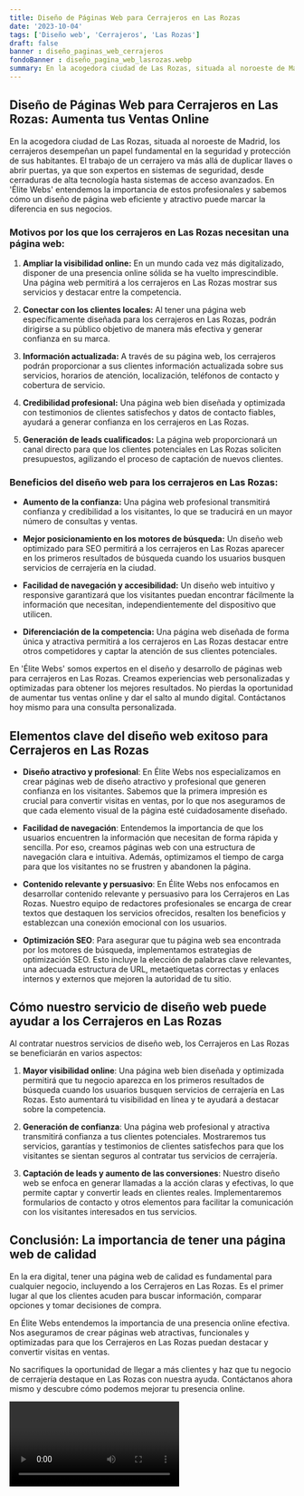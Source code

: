 ```yaml
---
title: Diseño de Páginas Web para Cerrajeros en Las Rozas
date: '2023-10-04'
tags: ['Diseño web', 'Cerrajeros', 'Las Rozas']
draft: false
banner : diseño_paginas_web_cerrajeros
fondoBanner : diseño_pagina_web_lasrozas.webp
summary: En la acogedora ciudad de Las Rozas, situada al noroeste de Madrid, los cerrajeros desempeñan un papel fundamental en la seguridad y protección de sus habitantes. El trabajo de un cerrajero va más allá de duplicar llaves o abrir puertas, ya que son expertos en sistemas de seguridad, desde cerraduras de alta tecnología hasta sistemas de acceso avanzados. En 'Élite Webs' entendemos la importancia de estos profesionales y sabemos cómo un diseño de página web eficiente y atractivo puede marcar la diferencia en sus negocios.
---
```


## Diseño de Páginas Web para Cerrajeros en Las Rozas: Aumenta tus Ventas Online

En la acogedora ciudad de Las Rozas, situada al noroeste de Madrid, los cerrajeros desempeñan un papel fundamental en la seguridad y protección de sus habitantes. El trabajo de un cerrajero va más allá de duplicar llaves o abrir puertas, ya que son expertos en sistemas de seguridad, desde cerraduras de alta tecnología hasta sistemas de acceso avanzados. En 'Élite Webs' entendemos la importancia de estos profesionales y sabemos cómo un diseño de página web eficiente y atractivo puede marcar la diferencia en sus negocios.

### Motivos por los que los cerrajeros en Las Rozas necesitan una página web:

1. **Ampliar la visibilidad online:** En un mundo cada vez más digitalizado, disponer de una presencia online sólida se ha vuelto imprescindible. Una página web permitirá a los cerrajeros en Las Rozas mostrar sus servicios y destacar entre la competencia.

2. **Conectar con los clientes locales:** Al tener una página web específicamente diseñada para los cerrajeros en Las Rozas, podrán dirigirse a su público objetivo de manera más efectiva y generar confianza en su marca.

3. **Información actualizada:** A través de su página web, los cerrajeros podrán proporcionar a sus clientes información actualizada sobre sus servicios, horarios de atención, localización, teléfonos de contacto y cobertura de servicio.

4. **Credibilidad profesional:** Una página web bien diseñada y optimizada con testimonios de clientes satisfechos y datos de contacto fiables, ayudará a generar confianza en los cerrajeros en Las Rozas.

5. **Generación de leads cualificados:** La página web proporcionará un canal directo para que los clientes potenciales en Las Rozas soliciten presupuestos, agilizando el proceso de captación de nuevos clientes.

### Beneficios del diseño web para los cerrajeros en Las Rozas:

- **Aumento de la confianza:** Una página web profesional transmitirá confianza y credibilidad a los visitantes, lo que se traducirá en un mayor número de consultas y ventas.

- **Mejor posicionamiento en los motores de búsqueda:** Un diseño web optimizado para SEO permitirá a los cerrajeros en Las Rozas aparecer en los primeros resultados de búsqueda cuando los usuarios busquen servicios de cerrajería en la ciudad.

- **Facilidad de navegación y accesibilidad:** Un diseño web intuitivo y responsive garantizará que los visitantes puedan encontrar fácilmente la información que necesitan, independientemente del dispositivo que utilicen.

- **Diferenciación de la competencia:** Una página web diseñada de forma única y atractiva permitirá a los cerrajeros en Las Rozas destacar entre otros competidores y captar la atención de sus clientes potenciales.

En 'Élite Webs' somos expertos en el diseño y desarrollo de páginas web para cerrajeros en Las Rozas. Creamos experiencias web personalizadas y optimizadas para obtener los mejores resultados. No pierdas la oportunidad de aumentar tus ventas online y dar el salto al mundo digital. Contáctanos hoy mismo para una consulta personalizada.

<GifSeo />

<Cta />

## Elementos clave del diseño web exitoso para Cerrajeros en Las Rozas

- **Diseño atractivo y profesional**: En Élite Webs nos especializamos en crear páginas web de diseño atractivo y profesional que generen confianza en los visitantes. Sabemos que la primera impresión es crucial para convertir visitas en ventas, por lo que nos aseguramos de que cada elemento visual de la página esté cuidadosamente diseñado.

- **Facilidad de navegación**: Entendemos la importancia de que los usuarios encuentren la información que necesitan de forma rápida y sencilla. Por eso, creamos páginas web con una estructura de navegación clara e intuitiva. Además, optimizamos el tiempo de carga para que los visitantes no se frustren y abandonen la página.

- **Contenido relevante y persuasivo**: En Élite Webs nos enfocamos en desarrollar contenido relevante y persuasivo para los Cerrajeros en Las Rozas. Nuestro equipo de redactores profesionales se encarga de crear textos que destaquen los servicios ofrecidos, resalten los beneficios y establezcan una conexión emocional con los usuarios.

- **Optimización SEO**: Para asegurar que tu página web sea encontrada por los motores de búsqueda, implementamos estrategias de optimización SEO. Esto incluye la elección de palabras clave relevantes, una adecuada estructura de URL, metaetiquetas correctas y enlaces internos y externos que mejoren la autoridad de tu sitio.

## Cómo nuestro servicio de diseño web puede ayudar a los Cerrajeros en Las Rozas

Al contratar nuestros servicios de diseño web, los Cerrajeros en Las Rozas se beneficiarán en varios aspectos:

1. **Mayor visibilidad online**: Una página web bien diseñada y optimizada permitirá que tu negocio aparezca en los primeros resultados de búsqueda cuando los usuarios busquen servicios de cerrajería en Las Rozas. Esto aumentará tu visibilidad en línea y te ayudará a destacar sobre la competencia.

2. **Generación de confianza**: Una página web profesional y atractiva transmitirá confianza a tus clientes potenciales. Mostraremos tus servicios, garantías y testimonios de clientes satisfechos para que los visitantes se sientan seguros al contratar tus servicios de cerrajería.

3. **Captación de leads y aumento de las conversiones**: Nuestro diseño web se enfoca en generar llamadas a la acción claras y efectivas, lo que permite captar y convertir leads en clientes reales. Implementaremos formularios de contacto y otros elementos para facilitar la comunicación con los visitantes interesados en tus servicios.

## Conclusión: La importancia de tener una página web de calidad

En la era digital, tener una página web de calidad es fundamental para cualquier negocio, incluyendo a los Cerrajeros en Las Rozas. Es el primer lugar al que los clientes acuden para buscar información, comparar opciones y tomar decisiones de compra.

En Élite Webs entendemos la importancia de una presencia online efectiva. Nos aseguramos de crear páginas web atractivas, funcionales y optimizadas para que los Cerrajeros en Las Rozas puedan destacar y convertir visitas en ventas.

No sacrifiques la oportunidad de llegar a más clientes y haz que tu negocio de cerrajería destaque en Las Rozas con nuestra ayuda. Contáctanos ahora mismo y descubre cómo podemos mejorar tu presencia online.

<Video />

<CtaBot job='Cerrajeros' city='Las Rozas'/>

<Gmaps query='Las Rozas+españa+maps' />